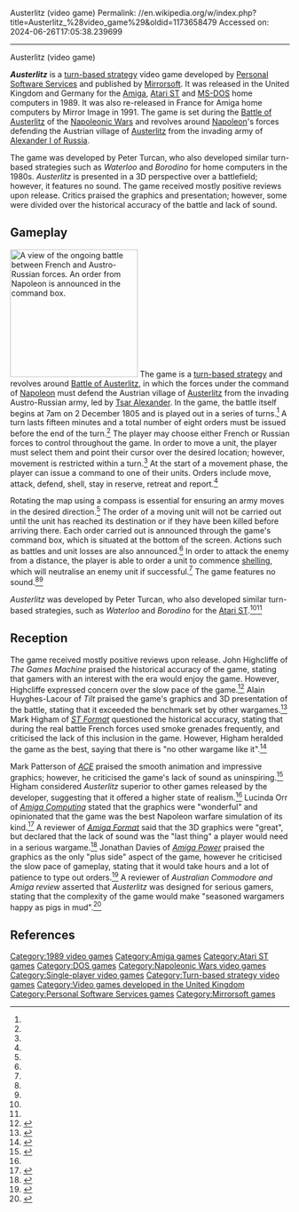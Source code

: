 Austerlitz (video game)
Permalink: //en.wikipedia.org/w/index.php?title=Austerlitz_%28video_game%29&oldid=1173658479
Accessed on: 2024-06-26T17:05:38.239699



------
Austerlitz (video game)
{{Short description|1989 video game}}
{{good article}}
{{Infobox video game
|title = Austerlitz 
|image = File:Austerlitz cover.jpg
|caption = Amiga cover art
|developer = [[Personal Software Services]]
|publisher = [[Mirrorsoft]] 
|series = ''Strategic Wargames''
|designer = Peter Turcan
|released = {{vgrelease|EU|1989}}
|genre = [[Turn-based strategy]]
|modes = [[Single-player video game|Single-player]]
|platforms = [[Amiga]], [[Atari ST]], [[MS-DOS]] 
}}

'''''Austerlitz ''''' is a [[turn-based strategy]] video game developed by [[Personal Software Services]] and published by [[Mirrorsoft]]. It was released in the United Kingdom and Germany for the [[Amiga]], [[Atari ST]] and [[MS-DOS]] home computers in 1989. It was also re-released in France for Amiga home computers by Mirror Image in 1991. The game is set during the [[Battle of Austerlitz]] of the [[Napoleonic Wars]] and revolves around [[Napoleon]]'s forces defending the Austrian village of [[Slavkov u Brna|Austerlitz]] from the invading army of [[Alexander I of Russia]].

The game was developed by Peter Turcan, who also developed similar turn-based strategies such as ''Waterloo'' and ''Borodino'' for home computers in the 1980s. ''Austerlitz'' is presented in a 3D perspective over a battlefield; however, it features no sound. The game received mostly positive reviews upon release. Critics praised the graphics and presentation; however, some were divided over the historical accuracy of the battle and lack of sound.

==Gameplay==
[[File:Austerlitz gameplay.gif|thumb|left|230px|A view of the ongoing battle between French and Austro-Russian forces. An order from Napoleon is announced in the command box.]]
The game is a [[turn-based strategy]] and revolves around [[Battle of Austerlitz]], in which the forces under the command of [[Napoleon]] must defend the Austrian village of [[Slavkov u Brna|Austerlitz]] from the invading Austro-Russian army, led by [[Alexander I of Russia|Tsar Alexander]]. In the game, the battle itself begins at 7{{nbsp}}am on 2 December 1805 and is played out in a series of turns.<ref name=ST/> A turn lasts fifteen minutes and a total number of eight orders must be issued before the end of the turn.<ref name=ace/> The player may choose either French or Russian forces to control throughout the game. In order to move a unit, the player must select them and point their cursor over the desired location; however, movement is restricted within a turn.<ref name=ST/> At the start of a movement phase, the player can issue a command to one of their units. Orders include move, attack, defend, shell, stay in reserve, retreat and report.<ref name=ST/>

Rotating the map using a compass is essential for ensuring an army moves in the desired direction.<ref name=ST/> The order of a moving unit will not be carried out until the unit has reached its destination or if they have been killed before arriving there. Each order carried out is announced through the game's command box, which is situated at the bottom of the screen. Actions such as battles and unit losses are also announced.<ref name=ST/> In order to attack the enemy from a distance, the player is able to order a unit to commence [[shell (projectile)|shelling]], which will neutralise an enemy unit if successful.<ref name=ace/> The game features no sound.<ref name=ace/><ref name=ST/>

''Austerlitz'' was developed by Peter Turcan, who also developed similar turn-based strategies, such as ''Waterloo'' and ''Borodino'' for the [[Atari ST]].<ref name=ace/><ref name=ST/> 

==Reception==
{{Video game reviews
| rev1 = ''The Games Machine''
| rev1Score = 82%<ref name=john/>
| rev2 = ''Tilt'' 
| rev2Score = D<ref name=tilt/>
| rev3 = ''[[ST Format]]''
| rev3Score = 92%<ref name=ST/>
| rev4 = ''[[ACE (magazine)|ACE]]''
| rev4Score = 73/100<ref name=ace/>
| rev5 = ''[[Amiga Power]]''
| rev5Score = 44%<ref name=AP/>
| rev6 = ''Power Play''
| rev6Score = 73%<ref>{{cite journal|title=Austerlitz review|journal=Power Play|date=March 1990|issue=24|page=87|url=https://archive.org/stream/Power.Play.N24.1990.03-kultpower#page/n86/mode/1up|access-date=3 February 2016|language=German}}</ref>
}}

The game received mostly positive reviews upon release. John Highcliffe of ''The Games Machine'' praised the historical accuracy of the game, stating that gamers with an interest with the era would enjoy the game. However, Highcliffe expressed concern over the slow pace of the game.<ref name=john>{{cite journal|last1=Highcliffe|first1=John|title=Austerlitz review|journal=The Games Machine|date=March 1990|issue=28|page=87|url=https://archive.org/stream/the-games-machine-28/TheGamesMachine28#page/n86/mode/1up|access-date=16 January 2016}}</ref> Alain Huyghes-Lacour of ''Tilt'' praised the game's graphics and 3D presentation of the battle, stating that it exceeded the benchmark set by other wargames.<ref name=tilt>{{cite journal|last1=Huyghes-Lacour|first1=Alain|title=Austerlitz review (Tilt)|journal=Tilt|date=March 1990|issue=76|page=80|url=http://download.abandonware.org/magazines/Tilt/tilt_numero076/TILT%20076%20-%20Page%20080%20(1990-03).JPG|access-date=16 January 2016|language=French}}</ref> Mark Higham of ''[[ST Format]]'' questioned the historical accuracy, stating that during the real battle French forces used smoke grenades frequently, and criticised the lack of this inclusion in the game. However, Higham heralded the game as the best, saying that there is "no other wargame like it".<ref name=ST>{{cite journal|last1=Higham|first1=Mark|title=Austerlitz review|journal=ST Format|date=April 1989|issue=8|pages=48, 49|url=http://www.stformat.com/stf08/index.html|access-date=16 January 2016}}</ref>

Mark Patterson of ''[[ACE (magazine)|ACE]]'' praised the smooth animation and impressive graphics; however, he criticised the game's lack of sound as uninspiring.<ref name=ace>{{cite journal|last1=Patterson|first1=Mark|title=Austerlitz review|journal=ACE|date=March 1990|issue=30|page=40|url=https://archive.org/stream/ace-magazine-30/ACE_Issue_30_1990_Mar#page/n39/mode/1up|access-date=16 January 2016}}</ref> Higham considered ''Austerlitz'' superior to other games released by the developer, suggesting that it offered a higher state of realism.<ref name=ST/> Lucinda Orr of ''[[Amiga Computing]]'' stated that the graphics were "wonderful" and opinionated that the game was the best Napoleon warfare simulation of its kind.<ref name="AC">{{cite journal|last1=Orr|first1=Lucinda|title=Austerlitz: War without tears|journal=Amiga Computing|date=April 1990|volume=2|issue=11|pages=40, 41}}</ref> A reviewer of ''[[Amiga Format]]'' said that the 3D graphics were "great", but declared that the lack of sound was the "last thing" a player would need in a serious wargame.<ref name="AF">{{cite journal|title=Austerlitz review|journal=Amiga Format|date=March 1990|issue=8|page=53|url=https://archive.org/stream/amigaformatmagazine-008/Amiga_Format_Issue_008_1990_03_Future_Publishing_GB#page/n51/mode/2up/search/austerlitz|access-date=3 February 2016}}</ref> Jonathan Davies of ''[[Amiga Power]]'' praised the graphics as the only "plus side" aspect of the game, however he criticised the slow pace of gameplay, stating that it would take hours and a lot of patience to type out orders.<ref name="AP">{{cite journal|last1=Davies|first1=Jonathan|title=Austerlitz (Amiga Power)|journal=Amiga Power|date=January 1991|issue=9|url=https://archive.org/stream/Amiga_Power_Issue_09_1992-01_Future_Publishing_GB#page/n101/mode/2up/search/austerlitz|access-date=3 February 2016}}</ref> A reviewer of ''Australian Commodore and Amiga review'' asserted that ''Austerlitz'' was designed for serious gamers, stating that the complexity of the game would make "seasoned wargamers happy as pigs in mud".<ref name="aus">{{cite journal|title=Mind Games: Austerlitz|journal=Australia Commodore and Amiga Review|date=February 1991|volume=8|issue=2|page=75|url=https://archive.org/stream/Australian_Commodore_and_Amiga_Review_The_Volume_8_Issue_2_1991-02_Saturday_Magazine_AU#page/n73/mode/2up/search/austerlitz|access-date=3 February 2016}}</ref>

==References==
{{Reflist|2}}

{{Personal Software Services}}
{{Authority control}}

[[Category:1989 video games]]
[[Category:Amiga games]]
[[Category:Atari ST games]]
[[Category:DOS games]]
[[Category:Napoleonic Wars video games]]
[[Category:Single-player video games]]
[[Category:Turn-based strategy video games]]
[[Category:Video games developed in the United Kingdom]]
[[Category:Personal Software Services games]]
[[Category:Mirrorsoft games]]